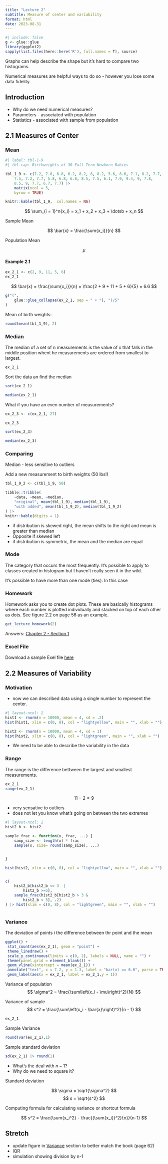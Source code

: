 ```yaml
---
title: "Lecture 2"
subtitle: Measure of center and variability
format: html
date: 2023-08-31
---
```


```r
#| include: false
g <- glue::glue
library(ggplot2)
sapply(list.files(here::here('R'), full.names = T), source)
```

::: {.content-hidden when-format="html"}

Graphs can help describe the shape but it's hard to compare two histograms.

Numerical measures are helpful ways to do so - however you lose some data fidelity. 

:::

## Introduction

- Why do we need numerical measures?
- Parameters - associated with population
- Statistics - associated with sample from population

## 2.1 Measures of Center
### Mean

```r
#| label: tbl-1-9
#| tbl-cap: Birthweights of 30 Full-Term Newborn Babies

tbl_1_9 <- c(7.2, 7.8, 6.8, 6.2, 8.2, 8, 8.2, 5.6, 8.6, 7.1, 8.2, 7.7, 
    7.5, 7.2, 7.7, 5.8, 6.8, 6.8, 8.5, 7.5, 6.1, 7.9, 9.4, 9, 7.8, 
    8.5, 9, 7.7, 6.7, 7.7) |> 
    matrix(ncol = 5,
    byrow = TRUE)

knitr::kable(tbl_1_9,  col.names = NA)
```


$$
\sum_{i = 1}^n{x_i} = x_1 + x_2 + x_3 +  \dotsb + x_n
$$


Sample Mean

$$
\bar{x} = \frac{\sum{x_i}}{n}
$$

Population Mean

$$
\mu
$$

#### Example 2.1

```r
ex_2_1 <- c(2, 9, 11, 5, 6)
ex_2_1
```


$$
\bar{x} = \frac{\sum{x_i}}{n} = \frac{2 + 9 + 11 + 5 + 6}{5} = 6.6
$$
```r


g("(",
    glue::glue_collapse(ex_2_1, sep = " + "), ")/5"
)
```

Mean of birth weights:

```r
round(mean(tbl_1_9), 2)
```

### Median

The median of a set of n measurements is the value of x that falls in the middle position whent he measurements are ordered from smallest to largest.

```r
ex_2_1
```

Sort the data an find the median

```r
sort(ex_2_1)

median(ex_2_1)
```

What if you have an even number of measurements?

```r
ex_2_3 <- c(ex_2_1, 27)

ex_2_3

sort(ex_2_3)

median(ex_2_3)

```

### Comparing

Median - less sensitive to outliers

Add a new measurement to birth weights (50 lbs!)

```r
tbl_1_9_2 <- c(tbl_1_9, 50)

tibble::tribble(
    ~data, ~mean, ~median,
    "original", mean(tbl_1_9), median(tbl_1_9),
    "with added", mean(tbl_1_9_2), median(tbl_1_9_2)
) |> 
knitr::kable(digits = 1)


```

- if distribution is skewed right, the mean shifts to the right and mean is greater than median
- Opposite if skewed left
- if distribution is symmetric, the mean and the median are equal


### Mode

The category that occurs the most frequently. It's possible to apply to classes created in histogram but I haven't really seen it in the wild. 

It's possible to have more than one mode (ties). In this case

### Homework

Homework asks you to create dot plots. These are basically histograms where each number is plotted individually and stacked on top of each other as dots. See figure 2.2 on page 56 as an example.

```r
get_lecture_homework(2)
```

Answers: [Chapter 2 - Section 1](/homework/chapter-02.qmd#section-2.1)

### Excel File

Download a sample Exel file [here](lecture-02-numeric-summaries.xlsx)

## 2.2 Measures of Variability

### Motivation

- now we can described data using a single number to represent the center.

```r
#| layout-ncol: 2
hist1 <- rnorm(n = 10000, mean = 4, sd = .2)
hist(hist1, xlim = c(0, 8), col = "lightyellow", main = "", xlab = "")

hist2 <- rnorm(n = 10000, mean = 4, sd = 1)
hist(hist2, xlim = c(0, 8), col = "lightgreen", main = "", xlab = "")

```

- We need to be able to describe the variability in the data

### Range

The range is the difference bettween the largest and smallest measurements.

```r
ex_2_1
range(ex_2_1)
```

$$
11 - 2 = 9
$$

- very sensative to outliers
- does not let you know what's going on between the two extremes

```r
#| layout-ncol: 2
hist2_b <- hist2 

sample_frac <- function(x, frac, ...) {
    samp_size <- length(x) * frac
    sample(x, size= round(samp_size), ...)


}

hist(hist2, xlim = c(0, 8), col = "lightyellow", main = "", xlab = "")


c(
    hist2_b[hist2_b <= 3  | 
        hist2_b >=5],
    sample_frac(hist2_b[hist2_b > 3 & 
        hist2_b < 5], .2)
) |> hist(xlim = c(0, 8), col = "lightgreen", main = "", xlab = "")



```


### Variance

The deviation of points i the difference between thr point and the mean

```r
ggplot() +
 stat_count(aes(ex_2_1), geom = "point") +
 theme_linedraw() +
 scale_y_continuous(limits = c(0, 2), labels = NULL, name = "") +
 theme(panel.grid = element_blank()) +
 geom_vline(xintercept = mean(ex_2_1)) +
 annotate("text", x = 7.2, y = 1.3, label = "bar(x) == 6.6", parse = TRUE) +
 geom_label(aes(x = ex_2_1, label = ex_2_1,y = 1))
```


Variance of population
$$
\sigma^2 = \frac{\sum\left(x_i - \mu\right)^2}{N}
$$


Variance of sample
$$
s^2 = \frac{\sum\left(x_i - \bar{x}\right)^2}{n - 1}
$$


```r
ex_2_1

```

Sample Variance
```r
round(var(ex_2_1),1)
```

Sample standard deviation
```r
sd(ex_2_1) |> round(1)
```

- What's the deal with $n-1$?
- Why do we need to square it?

Standard deviation


$$
\sigma = \sqrt{\sigma^2}
$$
$$
s = \sqrt{s^2}
$$


Computing formula for calculating variance
or shortcut formula

$$
s^2 = \frac{\sum{x_i^2} - \frac{(\sum{x_i})^2}{n}}{n-1}
$$


::: {.content-hidden when-format="html"}
## Stretch
-  update figure in [Variance] section to better match the book (page 62)
- IQR
- simulation showing division by n-1
:::

